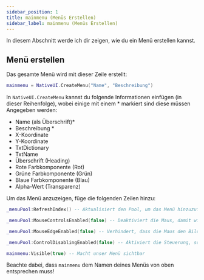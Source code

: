 ```yaml
---
sidebar_position: 1
title: mainmenu (Menüs Erstellen)
sidebar_label: mainmenu (Menüs Erstellen)
---
```

In diesem Abschnitt werde ich dir zeigen, wie du ein Menü erstellen kannst.

## Menü erstellen

Das gesamte Menü wird mit dieser Zeile erstellt:

```lua
mainmenu = NativeUI.CreateMenu("Name", "Beschreibung")
```

In `NativeUI.CreateMenu` kannst du folgende Informationen einfügen (in dieser Reihenfolge), wobei einige mit einem * markiert sind diese müssen Angegeben werden:

- Name (als Überschrift)*
- Beschreibung *
- X-Koordinate
- Y-Koordinate
- TxtDictionary
- TxtName 
- Überschrift (Heading)
- Rote Farbkomponente (Rot)
- Grüne Farbkomponente (Grün)
- Blaue Farbkomponente (Blau)
- Alpha-Wert (Transparenz)

Um das Menü anzuzeigen, füge die folgenden Zeilen hinzu:

```lua
_menuPool:RefreshIndex() -- Aktualisiert den Pool, um das Menü hinzuzufügen

_menuPool:MouseControlsEnabled(false) -- Deaktiviert die Maus, damit wir uns frei bewegen können

_menuPool:MouseEdgeEnabled(false) -- Verhindert, dass die Maus den Bildschirm verlässt

_menuPool:ControlDisablingEnabled(false) -- Aktiviert die Steuerung, sodass nicht alle Steuerelemente deaktiviert werden

mainmenu:Visible(true) -- Macht unser Menü sichtbar
```

Beachte dabei, dass `mainmenu` dem Namen deines Menüs von oben entsprechen muss!